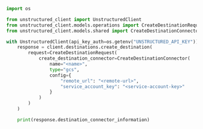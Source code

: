 ```python Python SDK
import os

from unstructured_client import UnstructuredClient
from unstructured_client.models.operations import CreateDestinationRequest
from unstructured_client.models.shared import CreateDestinationConnector

with UnstructuredClient(api_key_auth=os.getenv("UNSTRUCTURED_API_KEY")) as client:
    response = client.destinations.create_destination(
        request=CreateDestinationRequest(
            create_destination_connector=CreateDestinationConnector(
                name="<name>",
                type="gcs",
                config={
                    "remote_url": "<remote-url>",
                    "service_account_key": "<service-account-key>"
                }
            )
        )
    )

    print(response.destination_connector_information)
```